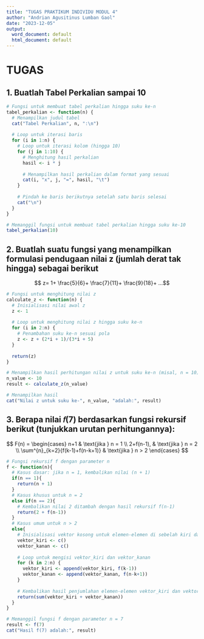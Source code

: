 ```yaml
---
title: "TUGAS PRAKTIKUM INDIVIDU MODUL 4"
author: "Andrian Agusitinus Lumban Gaol"
date: "2023-12-05"
output:
  word_document: default
  html_document: default
---
```


# TUGAS
## 1. Buatlah Tabel Perkalian sampai 10
```r
# Fungsi untuk membuat tabel perkalian hingga suku ke-n
tabel_perkalian <- function(n) {
  # Menampilkan judul tabel
  cat("Tabel Perkalian", n, ":\n")
  
  # Loop untuk iterasi baris
  for (i in 1:n) {
    # Loop untuk iterasi kolom (hingga 10)
    for (j in 1:10) {
      # Menghitung hasil perkalian
      hasil <- i * j
      
      # Menampilkan hasil perkalian dalam format yang sesuai
      cat(i, "x", j, "=", hasil, "\t")
    }
    
    # Pindah ke baris berikutnya setelah satu baris selesai
    cat("\n")
  }
}

# Memanggil fungsi untuk membuat tabel perkalian hingga suku ke-10
tabel_perkalian(10)

```

## 2. Buatlah suatu fungsi yang menampilkan formulasi pendugaan nilai z (jumlah derat tak hingga) sebagai berikut
$$ z= 1+ \frac{5}{6}+ \frac{7}{11}+ \frac{9}{18}+ ...$$
```r
# Fungsi untuk menghitung nilai z
calculate_z <- function(n) {
  # Inisialisasi nilai awal z
  z <- 1
  
  # Loop untuk menghitung nilai z hingga suku ke-n
  for (i in 2:n) {
    # Penambahan suku ke-n sesuai pola
    z <- z + (2*i + 1)/(3*i + 5)
  }
  
  return(z)
}

# Menampilkan hasil perhitungan nilai z untuk suku ke-n (misal, n = 10)
n_value <- 10
result <- calculate_z(n_value)

# Menampilkan hasil
cat("Nilai z untuk suku ke-", n_value, "adalah:", result)

```

## 3. Berapa nilai 𝑓(7) berdasarkan fungsi rekursif berikut (tunjukkan urutan perhitungannya):
$$ F(n) = 
\begin{cases}
    n+1 & \text{jika } n = 1 \\
    2+f(n-1), & \text{jika } n = 2 \\
    \sum^{n}_{k=2}{f(k-1)+f(n-k+1)}  & \text{jika } n > 2
\end{cases}
$$
```r
# Fungsi rekursif f dengan parameter n
f <- function(n){
  # Kasus dasar: jika n = 1, kembalikan nilai (n + 1)
  if(n == 1){
    return(n + 1)
  }
  # Kasus khusus untuk n = 2
  else if(n == 2){
    # Kembalikan nilai 2 ditambah dengan hasil rekursif f(n-1)
    return(2 + f(n-1))
  }
  # Kasus umum untuk n > 2
  else{
    # Inisialisasi vektor kosong untuk elemen-elemen di sebelah kiri dan kanan
    vektor_kiri <- c()
    vektor_kanan <- c()
    
    # Loop untuk mengisi vektor_kiri dan vektor_kanan
    for (k in 2:n) {
      vektor_kiri <- append(vektor_kiri, f(k-1))
      vektor_kanan <- append(vektor_kanan, f(n-k+1))
    }
    
    # Kembalikan hasil penjumlahan elemen-elemen vektor_kiri dan vektor_kanan
    return(sum(vektor_kiri + vektor_kanan))
  }
}

# Memanggil fungsi f dengan parameter n = 7
result <- f(7)
cat("Hasil f(7) adalah:", result)

```



